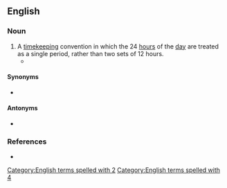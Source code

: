 ==English==
{{wikipedia}}

===Noun===
{{en-noun|head=24-[[hour]] [[clock]]}}

# A [[timekeeping]] convention in which the 24 [[hour]]s of the [[day]] are treated as a single period, rather than two sets of 12 hours.
#* {{quote-journal|en|year=1961|month=December|title=Talking of Trains: '''24hr clock''' experiment at York|journal=Trains Illustrated|page=712|text=Train and steamer services to and from the Continent, including the boat trains in England, have long had '''24hr clock''' indications, mainly to conform with the practice of connecting Continental railways, for Irish services are exempt.}}

====Synonyms====
* {{l|en|military time}} {{q|chiefly US}}

====Antonyms====
* {{l|en|12-hour clock}}

===References===
* {{R:Lexico}}

[[Category:English terms spelled with 2]]
[[Category:English terms spelled with 4]]